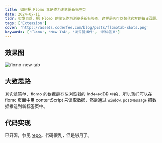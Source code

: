 ```yaml
---
title: 如何把 Flomo 笔记作为浏览器新标签页
date: 2024-05-11
tldr: 突发奇想，把 Flomo 的笔记作为浏览器新标签页，这样是否可以替代官方的每日回顾。感觉自己是白嫖党。
tags: ['Extension']
cover: 'https://assets.coderfee.com/blog/posts/flomotab-shots.png'
keywords: ['Flomo', 'New Tab', '浏览器插件', '新标签页']
---
```


## 效果图

![flomo-new-tab](https://assets.coderfee.com/blog/posts/flomotab-shots.png)

## 大致思路

其实很简单，flomo 的数据是存在浏览器的 IndexedDB 中的，所以我们可以在 flomo 页面中用 contentScript 来读取数据，然后通过 `window.postMessage` 把数据推送到新标签页中。

## 代码实现

已开源，参见 [repo](https://github.com/coderfe/flomotab)。代码很乱，但是够用了。
